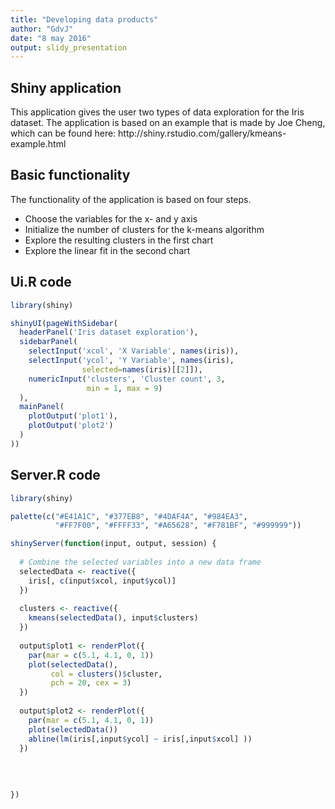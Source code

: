 ```yaml
---
title: "Developing data products"
author: "GdvJ"
date: "8 may 2016"
output: slidy_presentation
---
```


## Shiny application

This application gives the user two types of data exploration for the Iris dataset. The application is based on an example that is made by Joe Cheng, which can be found here: http://shiny.rstudio.com/gallery/kmeans-example.html


## Basic functionality
The functionality of the application is based on four steps. 

- Choose the variables for the x- and y axis
- Initialize the number of clusters for the k-means algorithm
- Explore the resulting clusters in the first chart
- Explore the linear fit in the second chart

## Ui.R code

```r
library(shiny)

shinyUI(pageWithSidebar(
  headerPanel('Iris dataset exploration'),
  sidebarPanel(
    selectInput('xcol', 'X Variable', names(iris)),
    selectInput('ycol', 'Y Variable', names(iris),
                selected=names(iris)[[2]]),
    numericInput('clusters', 'Cluster count', 3,
                 min = 1, max = 9)
  ),
  mainPanel(
    plotOutput('plot1'),
    plotOutput('plot2')
  )
))
```

## Server.R code

```r
library(shiny)

palette(c("#E41A1C", "#377EB8", "#4DAF4A", "#984EA3",
          "#FF7F00", "#FFFF33", "#A65628", "#F781BF", "#999999"))

shinyServer(function(input, output, session) {
  
  # Combine the selected variables into a new data frame
  selectedData <- reactive({
    iris[, c(input$xcol, input$ycol)]
  })
  
  clusters <- reactive({
    kmeans(selectedData(), input$clusters)
  })
  
  output$plot1 <- renderPlot({
    par(mar = c(5.1, 4.1, 0, 1))
    plot(selectedData(),
         col = clusters()$cluster,
         pch = 20, cex = 3)
  })
  
  output$plot2 <- renderPlot({
    par(mar = c(5.1, 4.1, 0, 1))
    plot(selectedData())
    abline(lm(iris[,input$ycol] ~ iris[,input$xcol] ))
  })
  
  
  
  
})
```


